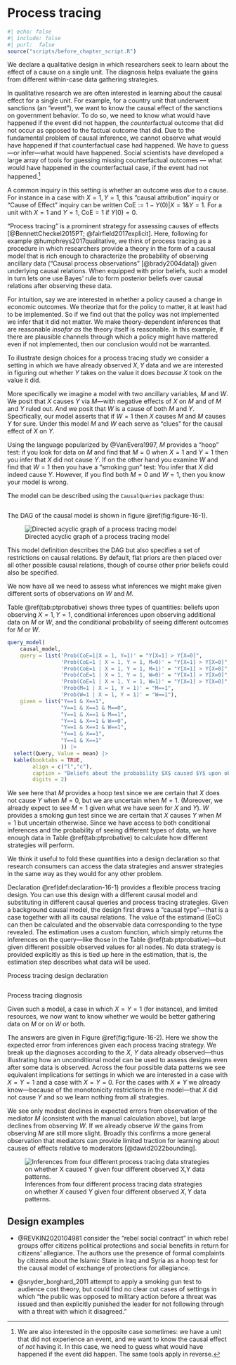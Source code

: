# Process tracing {.unnumbered}

```r
#| echo: false
#| include: false
#| purl:  false
source("scripts/before_chapter_script.R")
```

:::: {.ddbox}
We declare a qualitative design in which researchers seek to learn about the effect of a cause on a single unit. The diagnosis helps evaluate the gains from different within-case data gathering strategies.
::::

In qualitative research we are often interested in learning about the causal effect for a single unit. For example, for a country unit that underwent sanctions (an "event"), we want to know the causal effect of the sanctions on government behavior. To do so, we need to know what would have happened if the event did not happen, the *counter*factual outcome that did not occur as opposed to the factual outcome that did. Due to the fundamental problem of causal inference, we cannot observe what would have happened if that counterfactual case had happened. We have to guess---or infer---what would have happened. Social scientists have developed a large array of tools for guessing missing counterfactual outcomes --- what would have happened in the counterfactual case, if the event had not happened.^[We are also interested in the opposite case sometimes: we have a unit that did not experience an event, and we want to know the causal effect of *not* having it. In this case, we need to guess what would have happened if the event did happen. The same tools apply in reverse.]

A common inquiry in this setting is whether an outcome was *due* to a cause. For instance in a case with $X=1, Y=1$, this "causal attribution" inquiry or "Cause of Effect" inquiry can be written $\mathrm{CoE}:=1-Y(0)| X=1 \mathrm{ \& } Y=1$. For a unit with  $X=1$ and $Y=1$, $\mathrm{CoE}=1$ if $Y(0)=0$.

"Process tracing" is a prominent strategy for assessing causes of effects [@BennettCheckel2015PT; @fairfield2017explicit]. Here, following for example @humphreys2017qualitative, we think of process tracing as a procedure in which researchers provide a theory in the form of a causal model that is rich enough to characterize the probability of observing ancillary data ("Causal process observations" [@brady2004data]) given underlying causal relations. When equipped with prior beliefs, such a model in turn lets one use Bayes' rule to form posterior beliefs over causal relations after observing these data. 

For intuition, say we are interested in whether a policy caused a change in economic outcomes. We theorize that for the policy to matter, it at least had to be implemented. So if we find out that the policy was not implemented we infer that it did not matter. We make theory-dependent inferences that are reasonable *insofar as* the theory itself is reasonable. In this example, if there are plausible channels through which a policy might have mattered even if not implemented, then our conclusion would not be warranted.

To illustrate design choices for a process tracing study we consider a setting in which we have already observed $X, Y$ data and we are interested in figuring out whether $Y$ takes on the value it does *because* $X$ took on the value it did. 

More specifically we imagine a model with two ancillary variables, $M$ and $W$. We posit that $X$ causes $Y$ via $M$---with negative effects of $X$ on $M$ and of $M$ and $Y$ ruled out. And we posit that $W$ is a cause of both $M$ and $Y$. Specifically, our model asserts that if $W=1$ then $X$ causes $M$ and $M$ causes $Y$ for sure. Under this model $M$ and $W$ each serve as "clues" for the causal effect of $X$ on $Y$. 

Using the language popularized by @VanEvera1997, $M$ provides a "hoop" test: if you look for data on $M$ and find that $M=0$ when $X=1$ and $Y=1$ then you infer that $X$ did not cause $Y$. If on the other hand you examine $W$ and find that $W=1$ then you have a "smoking gun" test: You infer that $X$ did indeed cause $Y$. However, if you find both $M=0$ and $W=1$, then you know your model is wrong. 

The model can be described using the `CausalQueries` package thus:

```r
```

The DAG of the causal model is shown in figure \@ref(fig:figure-16-1).

![Directed acyclic graph of a process tracing model](/figures/figure-16-1){#fig:figure-16-1}

This model definition describes the DAG but also specifies a set of restrictions on causal relations. By default, flat priors are then placed over all other possible causal relations, though of course other prior beliefs could also be specified. 

We now have all we need to assess what inferences we might make given different sorts of observations on $W$ and $M$. 

Table \@ref(tab:ptprobative) shows three types of quantities: beliefs upon observing $X=1, Y=1$, conditional inferences upon observing additional data on $M$ or $W$, and the conditional probability of seeing different outcomes for $M$ or $W$. 

```r
query_model(
    causal_model,
    query = list('Prob(CoE=1|X = 1, Y=1)' = "Y[X=1] > Y[X=0]",
                 'Prob(CoE=1 | X = 1, Y = 1, M=0)' = "Y[X=1] > Y[X=0]",
                 'Prob(CoE=1 | X = 1, Y = 1, M=1)' = "Y[X=1] > Y[X=0]",
                 'Prob(CoE=1 | X = 1, Y = 1, W=0)' = "Y[X=1] > Y[X=0]",
                 'Prob(CoE=1 | X = 1, Y = 1, W=1)' = "Y[X=1] > Y[X=0]",
                 'Prob(M=1 | X = 1, Y = 1)' = "M==1",
                 'Prob(W=1 | X = 1, Y = 1)' = "W==1"),
    given = list("Y==1 & X==1",
                 "Y==1 & X==1 & M==0",
                 "Y==1 & X==1 & M==1",
                 "Y==1 & X==1 & W==0",
                 "Y==1 & X==1 & W==1",
                 "Y==1 & X==1",
                 "Y==1 & X==1"
                 )) |> 
  select(Query, Value = mean) |> 
  kable(booktabs = TRUE, 
        align = c("l","c"), 
        caption = "Beliefs about the probability $X$ caused $Y$ upon observing $X=1, Y=1$,  updated inferences upon observing additional data on $M$  or $W$, and  the conditional probability of seeing different outcomes for $M$ or $W$ given observation of $X=1, Y=1$.", 
        digits = 2) 
```

We see here that $M$ provides a hoop test since we are certain that $X$ does not cause $Y$ when $M=0$, but we are uncertain when $M=1$. (Moreover, we already expect to see $M=1$ given what we have seen for $X$ and $Y$). $W$ provides a smoking gun test since we are certain that $X$ causes $Y$ when $M=1$ but uncertain otherwise. Since we have access to both conditional inferences and the probability of seeing different types of data, we have enough data in Table \@ref(tab:ptprobative) to calculate how different strategies will perform. 

We think it useful to fold these quantities into a design declaration so that research consumers can access the data strategies and answer strategies in the same way as they would for any other problem.

Declaration \@ref(def:declaration-16-1) provides a flexible process tracing design. You can use this design with a different causal model and substituting in different causal queries and process tracing strategies. Given a background causal model, the design first draws a "causal type"---that is a case together with all its causal relations. The value of the estimand (EoC) can then be calculated and the observable data corresponding to the type revealed. The estimation uses a custom function, which simply returns the inferences on the query---like those in the Table \@ref(tab:ptprobative)---but given different possible observed values for all nodes. No data strategy is provided explicitly as this is tied up here in the estimation, that is, the estimation step describes what data will be used.

:::{.definition #declaration-16-1} 

Process tracing design declaration

```r
```

:::

:::{.lemma #diagnosis-16-1}

Process tracing diagnosis

Given such a model, a case in which $X = Y = 1$ (for instance), and limited resources, we now want to know whether we would be better gathering data on $M$ or on $W$ or both.  

The answers are given in Figure \@ref(fig:figure-16-2). Here we show the expected error from inferences given each process tracing strategy. We break up the diagnoses according to the $X$, $Y$ data already observed---thus illustrating how an unconditional model can be used to assess designs even after some data is observed. Across the four possible data patterns we see equivalent implications for settings in which we are interested in a case with $X=Y=1$ and a case with $X=Y=0$. For the cases with $X \neq Y$ we already know---because of the monotonicity restrictions in the model---that $X$ did not cause $Y$ and so we learn nothing from all strategies. 

We see only modest declines in expected errors from observation of the mediator $M$ (consistent with the manual calculation above), but large declines from observing $W$. If we already observe $W$ the gains from observing $M$ are still more slight. Broadly this confirms a more general observation that mediators can provide limited traction for learning about causes of effects relative to moderators [@dawid2022bounding].

![Inferences from four different process tracing data strategies on whether $X$ caused $Y$ given four different observed $X,Y$ data patterns.](/figures/figure-16-2){#fig:figure-16-2}

:::

## Design examples

- @REVKIN2020104981 consider the "rebel social contract" in which rebel groups offer citizens political protections and social benefits in return for citizens' allegiance. The authors use the presence of formal complaints by citizens about the Islamic State in Iraq and Syria as a hoop test for the causal model of exchange of protections for allegiance.

- @snyder_borghard_2011 attempt to apply a smoking gun test to audience cost theory, but could find no clear cut cases of settings in which "the public was opposed to military action before a threat was issued and then explicitly punished the leader for not following through with a threat with which it disagreed."


